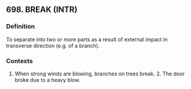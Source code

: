 ## 698. BREAK (INTR)
### Definition
To separate into two or more parts as a result of external impact in transverse direction (e.g. of a branch).

### Contexts
1. When strong winds are blowing, branches on trees break. 2. The door broke due to a heavy blow.

